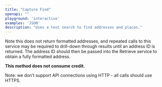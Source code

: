 ```yaml
---
title: "Capture Find"
openapi: ""
playground: 'interactive'
examples: 'JSON'
description: "Uses a text search to find addresses and places."
---
```


Note this does not return formatted addresses, and repeated calls to this service may be required to drill-down through results until an address ID is returned. The address ID should then be passed into the Retrieve service to obtain a fully formatted address.

**This method does not consume credit.**

Note: we don’t support API connections using HTTP - all calls should use HTTPS.